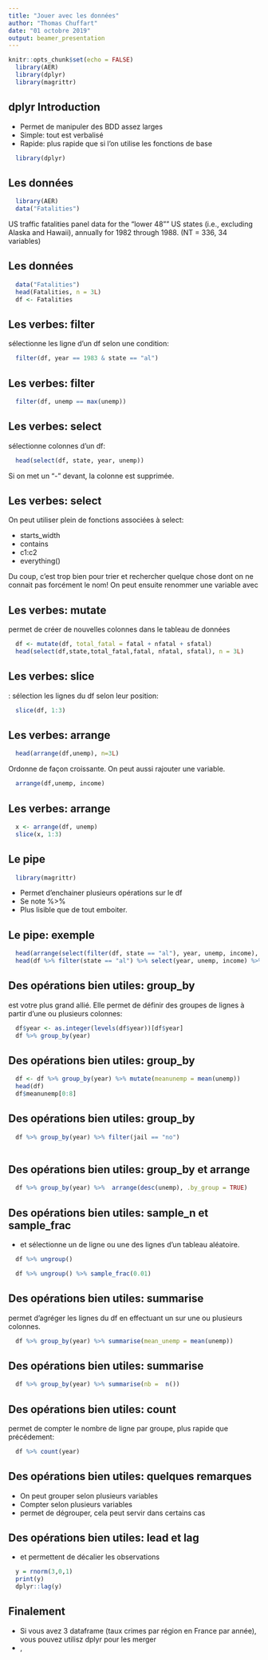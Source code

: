 ```yaml
---
title: "Jouer avec les données"
author: "Thomas Chuffart"
date: "01 octobre 2019"
output: beamer_presentation
---
```


```r
knitr::opts_chunk$set(echo = FALSE)
  library(AER)
  library(dplyr)
  library(magrittr)

```

## dplyr Introduction

- Permet de manipuler des BDD assez larges
- Simple: tout est verbalisé
- Rapide: plus rapide que si l'on utilise les fonctions de base
```r
  library(dplyr)
```

## Les données

```r
  library(AER)
  data("Fatalities")
```
US traffic fatalities panel data for the "lower 48"" US states (i.e., excluding Alaska and Hawaii), annually for 1982 through 1988. 
(NT = 336, 34 variables)

## Les données
\tiny
```r
  data("Fatalities")
  head(Fatalities, n = 3L)
  df <- Fatalities
```

## Les verbes: filter
\textbf{filter} sélectionne les ligne d'un df selon une condition:
\tiny
```r
  filter(df, year == 1983 & state == "al")
```

## Les verbes: filter
\tiny
```r
  filter(df, unemp == max(unemp))
```

## Les verbes: select
\textbf{select} sélectionne colonnes d'un df: 
```r
  head(select(df, state, year, unemp))
```
Si on met un "-" devant, la colonne est supprimée. 

## Les verbes: select
On peut utiliser plein de fonctions associées à select:

- starts_width \textit{c qui commence par}
- contains \textit{c qui contient}
- c1:c2 \textit{sélectionne toutes les colonnes entre c1 et c2} 
- everything() \textit{toutes les colonnes non sélectionnées}

Du coup, c'est trop bien pour trier et rechercher quelque chose dont on ne connait pas forcément le nom! 
On peut ensuite renommer une variable avec \textbf{rename}

## Les verbes: mutate

\textbf{mutate} permet de créer de nouvelles colonnes dans le tableau de données
\tiny
```r
  df <- mutate(df, total_fatal = fatal + nfatal + sfatal)
  head(select(df,state,total_fatal,fatal, nfatal, sfatal), n = 3L)
```

## Les verbes: slice

\textbf{slice}: sélection les lignes du df selon leur position:
\tiny
```r
  slice(df, 1:3)
```

## Les verbes: arrange
\tiny
```r
  head(arrange(df,unemp), n=3L)
```
Ordonne de façon croissante. On peut aussi rajouter une variable. 
```r
  arrange(df,unemp, income)
```

## Les verbes: arrange
\tiny
```r
  x <- arrange(df, unemp)
  slice(x, 1:3)
```

## Le pipe 

```r
  library(magrittr)
```

- Permet d'enchainer plusieurs opérations sur le df
- Se note %>%
- Plus lisible que de tout emboiter.

## Le pipe: exemple

\tiny
```r
  head(arrange(select(filter(df, state == "al"), year, unemp, income), unemp), n = 3L)
  head(df %>% filter(state == "al") %>% select(year, unemp, income) %>% arrange(unemp), n = 3L)
```

## Des opérations bien utiles: group_by

\textbf{group\_by} est votre plus grand allié. Elle permet de définir des groupes de lignes à partir d'une ou plusieurs colonnes:
\tiny 
```r
  df$year <- as.integer(levels(df$year))[df$year]
  df %>% group_by(year)
```

## Des opérations bien utiles: group_by

\tiny
```r
  df <- df %>% group_by(year) %>% mutate(meanunemp = mean(unemp)) 
  head(df)
  df$meanunemp[0:8]
```

## Des opérations bien utiles: group_by

\tiny
```r
  df %>% group_by(year) %>% filter(jail == "no") 
  
```


## Des opérations bien utiles: group_by et arrange

\tiny 
```r
  df %>% group_by(year) %>%  arrange(desc(unemp), .by_group = TRUE)
```

## Des opérations bien utiles: sample_n et sample_frac

- \textbf{sample\_n} et \textbf{sample\_frac} sélectionne un \textit{n} de ligne ou une \textit{frac} des lignes d'un tableau aléatoire. 

\tiny
```r
  df %>% ungroup()
```

```r
  df %>% ungroup() %>% sample_frac(0.01)
```


## Des opérations bien utiles: summarise

\tiny
\textbf{summarise} permet d'agréger les lignes du df en effectuant un \textbf{summary} sur une ou plusieurs colonnes.

```r
  df %>% group_by(year) %>% summarise(mean_unemp = mean(unemp)) 
```

## Des opérations bien utiles: summarise

```r
  df %>% group_by(year) %>% summarise(nb =  n())
```

## Des opérations bien utiles: count

\textbf{count} permet de compter le nombre de ligne par groupe, plus rapide que précédement: 
```r
  df %>% count(year)
```

## Des opérations bien utiles: quelques remarques

- On peut grouper selon plusieurs variables
- Compter selon plusieurs variables
- \textbf{ungroup()} permet de dégrouper, cela peut servir dans certains cas

## Des opérations bien utiles: lead et lag

- \textbf{lead} et \textbf{lag} permettent de décalier les observations
\begin{equation}
   y_t = \phi y_{t-1} + \varepsilon_t
\end{equation}

```r
  y = rnorm(3,0,1)
  print(y)
  dplyr::lag(y)
```

## Finalement

- Si vous avez 3 dataframe (taux crimes par région en France par année), vous pouvez utilisz dplyr pour les merger
- \textbf{bind\_rows}, \textbf{bind\_cols}



